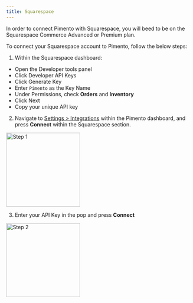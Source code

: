 ```yaml
---
title: Squarespace
---
```


In order to connect Pimento with Squarespace, you will beed to be on the Squarespace Commerce Advanced or Premium plan.

To connect your Squarespace account to Pimento, follow the below steps:

1. Within the Squarespace dashboard:

- Open the Developer tools panel
- Click Developer API Keys
- Click Generate Key
- Enter `Pimento` as the Key Name
- Under Permissions, check **Orders** and **Inventory**
- Click Next
- Copy your unique API key

2. Navigate to [Settings > Integrations](https://web.tryhutch.co.uk/clients/settings/integrations) within the Pimento dashboard, and press **Connect** within the Squarespace section.

<img height="200" src="/images/squarespace-1.png" alt="Step 1" />

3. Enter your API Key in the pop and press **Connect**

<img height="200" src="/images/squarespace-2.png" alt="Step 2" />
